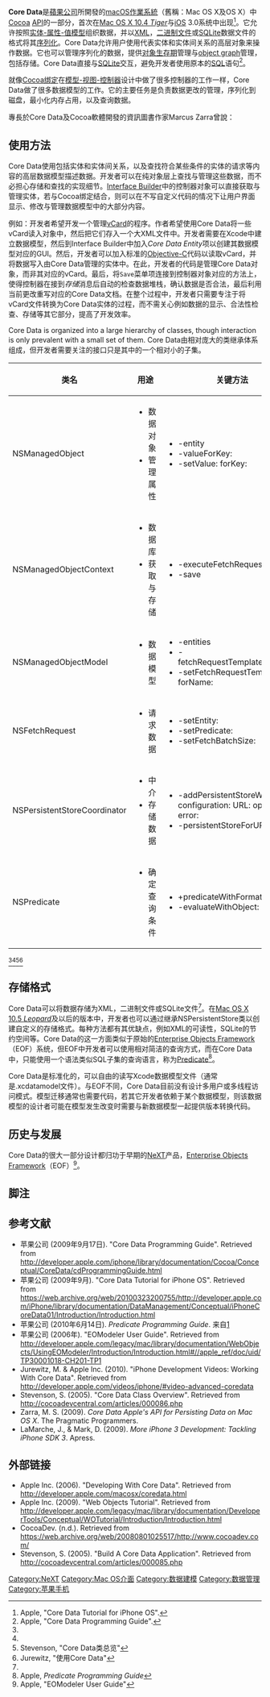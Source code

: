 {{noteTA|G1=IT}}
{{Infobox software
|name = Core Data
|logo= [[Image:Macosx_data_coredata_20090925.png|Core Data]]
|developer = [[苹果公司|苹果公司]]
|latest release version = 3.2.0
|operating_system = [[macOS|macOS]]、[[iOS|iOS]]
|license = [[专有软件|专有]]
|website = [https://developer.apple.com/documentation/coredata Apple Developer Documentation]
}}
'''Core Data'''是[[蘋果公司|蘋果公司]]所開發的[[macOS|macOS]][[作業系統|作業系統]]（舊稱：Mac OS X及OS X）中[[Cocoa|Cocoa]] [[API|API]]的一部分，首次在[[Mac_OS_X_v10.4|Mac OS X 10.4 ''Tiger'']]与[[iOS|iOS]] 3.0系统中出现<ref name=iphonetut> Apple, "Core Data Tutorial for iPhone OS".</ref>。它允许按照[[实体-属性-值模型|实体-属性-值模型]]组织数据，并以[[XML|XML]]，[[二进制文件|二进制文件]]或[[SQLite|SQLite]]数据文件的格式将其[[序列化|序列化]]。Core Data允许用户使用代表实体和实体间关系的高层对象来操作数据。它也可以管理序列化的数据，提供[[对象生存期|对象生存期]]管理与[[object_graph|object graph]]管理，包括存储。Core Data直接与[[SQLite|SQLite]]交互，避免开发者使用原本的[[SQL|SQL]]语句<ref name=coredataref> Apple, "Core Data Programming Guide".</ref>。

就像[[Cocoa绑定|Cocoa绑定]]在[[模型-视图-控制器|模型-视图-控制器]]设计中做了很多控制器的工作一样，Core Data做了很多数据模型的工作。它的主要任务是负责数据更改的管理，序列化到磁盘，最小化内存占用，以及查询数据。

專長於Core Data及Cocoa軟體開發的資訊圖書作家Marcus Zarra曾說：
{{cquote|简单的说，Core Data就是可以存储到磁盘的对象图，[...]Core Data可以帮我们做很多工作。它可以作为软件的整个[[MVC|模型层]]。它不仅仅在磁盘上存储数据，也把我们需要的数据对象读取到内存中。<ref name=Zarra2009>Zarra, ''Core Data''.</ref>}}

==使用方法==
Core Data使用包括实体和实体间关系，以及查找符合某些条件的实体的请求等内容的高层数据模型描述数据。开发者可以在纯对象层上查找与管理这些数据，而不必担心存储和查找的实现细节。[[Interface_Builder|Interface Builder]]中的控制器对象可以直接获取与管理实体，若与Cocoa绑定结合，则可以在不写自定义代码的情况下让用户界面显示、修改与管理数据模型中的大部分内容。

例如：开发者希望开发一个管理[[vCard|vCard]]的程序。作者希望使用Core Data将一些vCard读入对象中，然后把它们存入一个大XML文件中。开发者需要在Xcode中建立数据模型，然后到Interface Builder中加入''Core Data Entity''项以创建其数据模型对应的GUI。然后，开发者可以加入标准的[[Objective-C|Objective-C]]代码以读取vCard，并将数据写入由Core Data管理的实体中。在此，开发者的代码是管理Core Data对象，而非其对应的vCard。最后，将<code>Save</code>菜单项连接到控制器对象对应的方法上，使得控制器在接到''存储''消息后自动的检查数据堆栈，确认数据是否合法，最后利用当前更改重写对应的Core Data文档。在整个过程中，开发者只需要专注于将vCard文件转换为Core Data实体的过程，而不需关心例如数据的显示、合法性检查、存储等其它部分，提高了开发效率。

Core Data is organized into a large hierarchy of classes, though interaction is only prevalent with a small set of them. 
Core Data由相对庞大的类继承体系组成，但开发者需要关注的接口只是其中的一个相对小的子集。

{| class="wikitable"
|-
! 类名 !! 用途 !! 关键方法
|-
| NSManagedObject 
| 
* 数据对象
* 管理属性
|
* -entity
* -valueForKey:
* -setValue: forKey:
|-
| NSManagedObjectContext
| 
* 数据库
* 获取与存储
|
* -executeFetchRequest: error:
* -save
|-
| NSManagedObjectModel 
|
* 数据模型
| 
* -entities
* -fetchRequestTemplateForName:
* -setFetchRequestTemplate: forName:
|-
| NSFetchRequest 
| 
* 请求数据
|
* -setEntity:
* -setPredicate:
* -setFetchBatchSize:
|-
| NSPersistentStoreCoordinator 
|  
* 中介
* 存储数据
| 
* -addPersistentStoreWithType: configuration: URL: options: error:
* -persistentStoreForURL:
|-
| NSPredicate
|
* 确定查询条件
|
* +predicateWithFormat:
* -evaluateWithObject:
|}
<ref name=Zarra2009/><ref name=coredataref/><ref name=stevensonclasses> Stevenson, "Core Data类总览"</ref><ref name=jurewitzvideo> Jurewitz, "使用Core Data"</ref>

==存储格式==
Core Data可以将数据存储为XML，二进制文件或SQLite文件<ref name=coredataref/>。在[[Mac_OS_X_v10.5|Mac OS X 10.5 ''Leopard'']]及以后的版本中，开发者也可以通过继承NSPersistentStore类以创建自定义的存储格式。每种方法都有其优缺点，例如XML的可读性，SQLite的节约空间等。Core Data的这一方面类似于原始的[[Enterprise_Objects_Framework|Enterprise Objects Framework]]（EOF）系统，但EOF中开发者可以使用相对简洁的查询方式，而在Core Data中，只能使用一个语法类似SQL子集的查询语言，称为[[Predicate|Predicate]]<ref>Apple, ''Predicate Programming Guide''</ref>。

Core Data是标准化的，可以自由的读写Xcode数据模型文件（通常是.xcdatamodel文件）。与EOF不同，Core Data目前没有设计多用户或多线程访问模式。模型迁移通常也需要代码，若其它开发者依赖于某个数据模型，则该数据模型的设计者可能在模型发生改变时需要与新数据模型一起提供版本转换代码。

==历史与发展==

Core Data的很大一部分设计都归功于早期的[[NeXT|NeXT]]产品，[[Enterprise_Objects_Framework|Enterprise Objects Framework]]（EOF）<ref name=eof> Apple, "EOModeler User Guide"</ref>。

== 脚注 ==
{{Reflist|2}}

== 参考文献 ==
* 苹果公司 (2009年9月17日). "Core Data Programming Guide". Retrieved from [http://developer.apple.com/mac/library/documentation/cocoa/conceptual/CoreData/cdProgrammingGuide.html http://developer.apple.com/iphone/library/documentation/Cocoa/Conceptual/CoreData/cdProgrammingGuide.html]{{Wayback|url=http://developer.apple.com/mac/library/documentation/cocoa/conceptual/CoreData/cdProgrammingGuide.html |date=20100905100839 }}
* 苹果公司 (2009年9月). "Core Data Tutorial for iPhone OS". Retrieved from [https://web.archive.org/web/20100323200755/http://developer.apple.com/iPhone/library/documentation/DataManagement/Conceptual/iPhoneCoreData01/Introduction/Introduction.html https://web.archive.org/web/20100323200755/http://developer.apple.com/iPhone/library/documentation/DataManagement/Conceptual/iPhoneCoreData01/Introduction/Introduction.html]
* 苹果公司 (2010年6月14日). ''Predicate Programming Guide''. 来自[http://developer.apple.com/library/ios/#documentation/Cocoa/Conceptual/Predicates/predicates.html%23//apple_ref/doc/uid/TP40001789]{{Wayback|url=http://developer.apple.com/library/ios/#documentation/Cocoa/Conceptual/Predicates/predicates.html%23//apple_ref/doc/uid/TP40001789 |date=20160818224729 }}
* 苹果公司 (2006年). "EOModeler User Guide". Retrieved from [http://developer.apple.com/legacy/mac/library/documentation/WebObjects/UsingEOModeler/Introduction/Introduction.html#//apple_ref/doc/uid/TP30001018-CH201-TP1 http://developer.apple.com/legacy/mac/library/documentation/WebObjects/UsingEOModeler/Introduction/Introduction.html#//apple_ref/doc/uid/TP30001018-CH201-TP1]{{Wayback|url=http://developer.apple.com/legacy/mac/library/documentation/WebObjects/UsingEOModeler/Introduction/Introduction.html#//apple_ref/doc/uid/TP30001018-CH201-TP1 |date=20100509183658 }}
* Jurewitz, M. & Apple Inc. (2010). "iPhone Development Videos: Working With Core Data". Retrieved from [http://developer.apple.com/videos/iphone/#video-advanced-coredata http://developer.apple.com/videos/iphone/#video-advanced-coredata]{{Wayback|url=http://developer.apple.com/videos/iphone/#video-advanced-coredata |date=20100926204452 }}
* Stevenson, S. (2005). "Core Data Class Overview". Retrieved from [http://cocoadevcentral.com/articles/000086.php http://cocoadevcentral.com/articles/000086.php]{{Wayback|url=http://cocoadevcentral.com/articles/000086.php |date=20060908041938 }}
* Zarra, M. S. (2009). ''Core Data Apple's API for Persisting Data on Mac OS X''. The Pragmatic Programmers.
* LaMarche, J., & Mark, D. (2009).  ''More iPhone 3 Development: Tackling iPhone SDK 3''. Apress.

== 外部链接 ==
* Apple Inc. (2006). "Developing With Core Data". Retrieved from [http://developer.apple.com/macosx/coredata.html http://developer.apple.com/macosx/coredata.html]{{Wayback|url=http://developer.apple.com/macosx/coredata.html |date=20100819130521 }}
* Apple Inc. (2009). "Web Objects Tutorial". Retrieved from [http://developer.apple.com/legacy/mac/library/documentation/DeveloperTools/Conceptual/WOTutorial/Introduction/Introduction.html http://developer.apple.com/legacy/mac/library/documentation/DeveloperTools/Conceptual/WOTutorial/Introduction/Introduction.html]{{Wayback|url=http://developer.apple.com/legacy/mac/library/documentation/DeveloperTools/Conceptual/WOTutorial/Introduction/Introduction.html |date=20100906221404 }}
* CocoaDev. (n.d.). Retrieved from [https://web.archive.org/web/20080801025517/http://www.cocoadev.com/ https://web.archive.org/web/20080801025517/http://www.cocoadev.com/]
* Stevenson, S. (2005). "Build A Core Data Application". Retrieved from [http://cocoadevcentral.com/articles/000085.php http://cocoadevcentral.com/articles/000085.php]{{Wayback|url=http://cocoadevcentral.com/articles/000085.php |date=20060903073259 }}

{{Core Foundation}}
{{MacOS}}

[[Category:NeXT|Category:NeXT]]
[[Category:Mac_OS介面|Category:Mac OS介面]]
[[Category:数据建模|Category:数据建模]]
[[Category:数据管理|Category:数据管理]]
[[Category:苹果手机|Category:苹果手机]]